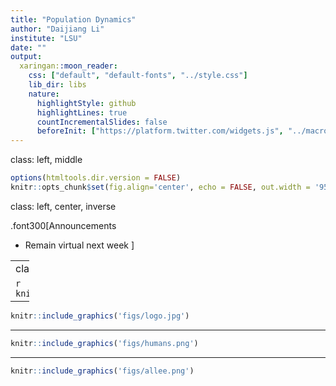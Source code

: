 ```yaml
---
title: "Population Dynamics"
author: "Daijiang Li"
institute: "LSU"
date: ""
output:
  xaringan::moon_reader:
    css: ["default", "default-fonts", "../style.css"]
    lib_dir: libs
    nature:
      highlightStyle: github
      highlightLines: true
      countIncrementalSlides: false
      beforeInit: ["https://platform.twitter.com/widgets.js", "../macro.js"]
---
```

class: left, middle


```r
options(htmltools.dir.version = FALSE)
knitr::opts_chunk$set(fig.align='center', echo = FALSE, out.width = '95%')
```


class: left, center, inverse

.font300[Announcements

- Remain virtual next week
]  


---
class: center, top

```r
knitr::include_graphics('figs/expo.png')
```



---

```r
knitr::include_graphics('figs/logo.jpg')
```




---

```r
knitr::include_graphics('figs/humans.png')
```





---

```r
knitr::include_graphics('figs/allee.png')
```
